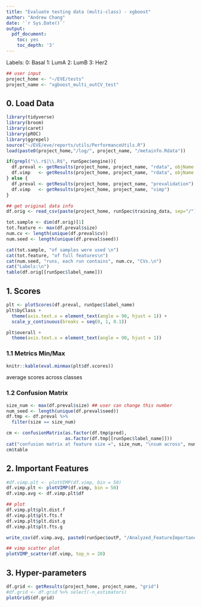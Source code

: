 ```yaml
---
title: "Evaluate testing data (multi-class) - xgboost"
author: "Andrew Chang"
date: '`r Sys.Date()`'
output:
  pdf_document:
    toc: yes
    toc_depth: '3'
---
```


Labels: 
  0: Basal
  1: LumA
  2: LumB
  3: Her2


```r
## user input
project_home <- "~/EVE/tests"
project_name <- "xgboost_multi_outCV_test"
```

## 0. Load Data
```r
library(tidyverse)
library(broom)
library(caret)
library(pROC)
library(ggrepel)
source("~/EVE/eve/reports/utils/PerformanceUtils.R")
load(paste0(project_home,"/log/", project_name, "/metainfo.Rdata"))

if(grepl("\\.r$|\\.R$", runSpec$engine)){
  df.preval <- getResults(project_home, project_name, "rdata", objName = "df_pred")
  df.vimp   <- getResults(project_home, project_name, "rdata", objName = "df_vimp")
} else {
  df.preval <- getResults(project_home, project_name, "prevalidation")
  df.vimp   <- getResults(project_home, project_name, "vimp")
}

## get original data info
df.orig <- read_csv(paste(project_home, runSpec$training_data, sep="/"))

tot.sample <- dim(df.orig)[1]
tot.feature <- max(df.preval$size)
num.cv <- length(unique(df.preval$cv))
num.seed <- length(unique(df.preval$seed))

cat(tot.sample, "of samples were used \n")
cat(tot.feature, "of full features\n")
cat(num.seed, "runs, each run contains", num.cv, "CVs.\n")
cat("Labels:\n")
table(df.orig[[runSpec$label_name]])
```


## 1. Scores


```r
plt <- plotScores(df.preval, runSpec$label_name)
plt$byClass +
  theme(axis.text.x = element_text(angle = 90, hjust = 1)) +
  scale_y_continuous(breaks = seq(0, 1, 0.1))
```

```r
plt$overall +
  theme(axis.text.x = element_text(angle = 90, hjust = 1))
```

### 1.1 Metrics Min/Max

```r
knitr::kable(eval.minmax(plt$df.scores))
```
average scores across classes


### 1.2 Confusion Matrix

```r
size_num <- max(df.preval$size) ## user can change this number
num_seed <- length(unique(df.preval$seed))
df.tmp <- df.preval %>% 
  filter(size == size_num)

cm <- confusionMatrix(as.factor(df.tmp$pred), 
                      as.factor(df.tmp[[runSpec$label_name]]))
cat("confusion matrix at feature size =", size_num, "\nsum across", num_seed, "seeds\n")
cm$table
```



## 2. Important Features

```r
#df.vimp.plt <- plotVIMP(df.vimp, bin = 50)
df.vimp.plt <- plotVIMP(df.vimp, bin = 50)
df.vimp.avg <- df.vimp.plt$df

## plot
df.vimp.plt$plt.dist.f
df.vimp.plt$plt.fts.f
df.vimp.plt$plt.dist.g
df.vimp.plt$plt.fts.g

write_csv(df.vimp.avg, paste0(runSpec$outP, "/Analyzed_FeatureImportance_avg.csv"))
```

```r
## vimp scatter plot
plotVIMP_scatter(df.vimp, top_n = 20)
```


## 3. Hyper-parameters

```r
df.grid <- getResults(project_home, project_name, "grid")
#df.grid <- df.grid %>% select(-n_estimators)
plotGridS(df.grid)
```






